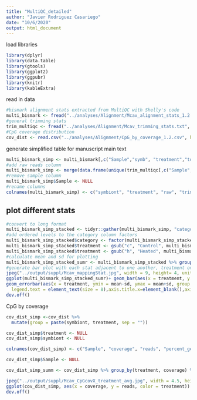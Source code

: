 ```yaml
---
title: "MultiQC_detailed"
author: "Javier Rodriguez Casariego"
date: "10/6/2020"
output: html_document
---
```


load libraries
```r
library(dplyr)
library(data.table)
library(gtools)
library(ggplot2)
library(ggpubr)
library(knitr)
library(kableExtra)
```

read in data 
```r
#bismark alignment stats extracted from MultiQC with Shelly's code
multi_bismark <- fread("../analyses/Alignment/Mcav_alignment_stats_1.2.txt", header = TRUE, sep = "\t", stringsAsFactors = FALSE)
#general trimming stats
trim_multiqc <- fread("../analyses/Alignment/Mcav_trimming_stats.txt", header = TRUE, sep = "\t", stringsAsFactors = FALSE)
#CpG coverage distribution
cov_dist <- read.csv("../analyses/Alignment/CpG_by_coverage_1.2.csv", header = TRUE, sep = "\t")

```


generate simplified table for manuscript main text
```r
multi_bismark_simp <- multi_bismark[,c("Sample","symb", "treatment","total_reads","no_alignments", "ambig_reads", "uniq_aligned_reads_no_discard", "dedup_reads")]
#add raw reads column
multi_bismark_simp <- merge(data.frame(unique(trim_multiqc[,c("Sample","symb","treatment", "r_processed")])), multi_bismark_simp, by = c("Sample","symb","treatment"))
#remove sample column
multi_bismark_simp$Sample <- NULL
#rename columns
colnames(multi_bismark_simp) <- c("symbiont", "treatment", "raw", "trimmed", "unaligned", "ambiguously aligned", "uniquely aligned", "uniquely aligned excluding duplicates")

```

## plot different stats

```r
#convert to long format
multi_bismark_simp_stacked <- tidyr::gather(multi_bismark_simp, "category", "reads",3:8)
#add ordered levels to the category column factors
multi_bismark_simp_stacked$category <- factor(multi_bismark_simp_stacked$category, levels = c("raw", "trimmed", "unaligned", "ambiguously aligned", "uniquely aligned", "uniquely aligned excluding duplicates"))
multi_bismark_simp_stacked$treatment <- gsub("c", "Control", multi_bismark_simp_stacked$treatment)
multi_bismark_simp_stacked$treatment <- gsub("h", "Heated", multi_bismark_simp_stacked$treatment)
#calculate mean and sd for plotting
multi_bismark_simp_stacked_sumr <- multi_bismark_simp_stacked %>% group_by(symbiont, treatment, category) %>% summarise(mean= mean(reads), sd = sd(reads))
#generate bar plot with each stat adjacent to one another, treatment on x, and average reads on Y, error bars sd and facetted by symbiont
jpeg("../output/suppl/Mcav_mappingStat.jpg", width = 9, height= 4, units = "in", res = 300 )
ggplot(multi_bismark_simp_stacked_sumr)+ geom_bar(aes(x = treatment, y = mean,fill = symbiont,alpha = category, group = category),stat = "identity", position = position_dodge(), color = "black") + 
geom_errorbar(aes(x = treatment, ymin = mean-sd, ymax = mean+sd, group = category), width = 0.25,position=position_dodge(0.9), alpha = 1) + guides(color = guide_colorbar(order = 0), fill = guide_legend(order = 1)) + scale_alpha_manual(values=c(rev(seq(0.1,1, length.out = 6)))) + facet_wrap(~symbiont, scale = "free")+theme_bw()+ theme(legend.position="top",legend.title = element_text(size = 10),
  legend.text = element_text(size = 8),axis.title.x=element_blank(),axis.text.x = element_text(face = "italic"), strip.background =element_rect(fill="white")) + scale_fill_manual(values =c("#93b16b","#E6550D","#31A354")) + ylab("reads (average)")
dev.off()

```
CpG by coverage 
```r
cov_dist_simp <-cov_dist %>%
  mutate(group = paste(symbiont, treatment, sep = ""))

cov_dist_simp$treatment <- NULL
cov_dist_simp$symbiont <- NULL

colnames(cov_dist_simp) <- c("Sample", "coverage", "reads", "percent_genome", "treatment")

cov_dist_simp$Sample <- NULL

cov_dist_simp_summ <- cov_dist_simp %>% group_by(treatment, coverage) %>% summarise(mean= mean(percent_genome), sd = sd(percent_genome))

jpeg("../output/suppl/Mcav_CpGcovX_treatment_avg.jpg", width = 4.5, height = 3, units = "in", res = 300)
ggplot(cov_dist_simp, aes(x = coverage, y = reads, color = treatment)) + geom_smooth(aes(fill = treatment)) + scale_x_continuous(breaks = seq(0,100,10)) + scale_fill_manual(values = c("#93b16b", "#dbebc5", "#E6550D", "#e0a384")) + scale_color_manual(values = c("#93b16b", "#dbebc5", "#E6550D", "#e0a384")) + xlab("coverage (X)") + ylab("number of CpGs") + theme_bw() + theme(text = element_text(size=16))
dev.off()

```

